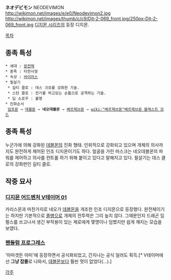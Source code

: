 '''ネオデビモン''' NEODEVIMON
http://wikimon.net/images/e/e0/Neodevimon2.jpg http://wikimon.net/images/thumb/c/c9/Djt-2-069_front.jpg/250px-Djt-2-069_front.jpg
[[디지몬 시리즈]]의 등장 디지몬.

[[목차]]
== 종족 특성 ==
 * 세대 : [[완전체]]
 * 종족 : 타천사형
 * 속성 : [[바이러스]]
 * 필살기
  * 길티 클로 : 데스 크로를 강화한 기술.
  * 스턴 클로 : 전기를 띄고있는 손톱으로 공격하는 기술.
  * 딥 소로우 : 불명
 * 진화순서
  [[임프몬]] → [[데블몬]] → '''네오데블몬''' → [[베르제브몬]] → [[wiki:"베르제브몬"베르제브몬 블래스트 모드]]

== 종족 특성 ==
누군가에 의해 강화된 [[데블몬]]의 진화 형태. 인위적으로 강화되고 있으며 개체의 의사까지도 완전하게 제어된 인조 디지몬이기도 하다. 얼굴을 가린 마스크는 네오데블몬의 파워를 제어하고 의사를 컨트롤 하기 위해 붙이고 있다고 말해지고 있다. 필살기는 데스 클로의 강화판인 길티 클로.

== 작중 묘사 ==
=== [[디지몬 어드벤처 V테이머 01]] ===
카리스몬과 마찬가지로 네오가 [[데블몬]]을 개조한 인조 디지몬으로 등장했다. 완전체이기는 하지만 기본적으로 [[잡몹|졸병]]으로 개체의 전투력은 그리 높지 않다. 그때문인지 드래곤 임펄스를 쓰고나서 생긴 부작용이 있는 제로에게 몇명이나 덤볐지만 쉽게 깨지는 모습을 보였다.

=== [[펜들럼 프로그레스]] ===
'아마겟돈 아미'에 등장하면서 공식화되었고, 간지나는 공식 일러도 획득.[* V테이머에선 '''그냥 잡졸'''로 나와서, [[데블몬]]보다 훨씬 멋이 없었다(...).]

[[각주]]

